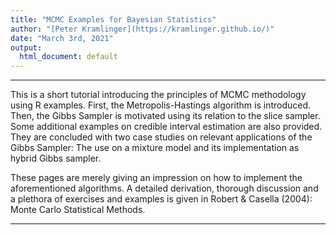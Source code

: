 ```yaml
---
title: "MCMC Examples for Bayesian Statistics"
author: "[Peter Kramlinger](https://kramlinger.github.io/)"
date: "March 3rd, 2021"
output:
  html_document: default
---
```


***

This is a short tutorial introducing the principles of MCMC methodology using R examples. 
First, the Metropolis-Hastings algorithm is introduced. 
Then, the Gibbs Sampler is motivated using its relation to the slice sampler. 
Some additional examples on credible interval estimation are also provided. 
They are concluded with two case studies on relevant applications of the Gibbs Sampler: The use on a mixture model and its implementation as hybrid Gibbs sampler. 

These pages are merely giving an impression on how to implement the aforementioned algorithms. 
A detailed derivation, thorough discussion and a plethora of exercises and examples is given in Robert \& Casella (2004): Monte Carlo Statistical Methods. 


***